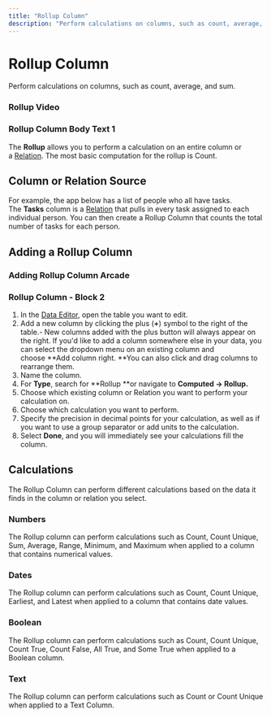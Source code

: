 ```yaml
---
title: "Rollup Column"
description: "Perform calculations on columns, such as count, average, and sum."
---
```


# Rollup Column

Perform calculations on columns, such as count, average, and sum.

### Rollup Video

### Rollup Column Body Text 1

The **Rollup** allows you to perform a calculation on an entire column or a [Relation](/relations). The most basic computation for the rollup is Count.

## Column or Relation Source

For example, the app below has a list of people who all have tasks. The **Tasks** column is a [Relation](/relations) that pulls in every task assigned to each individual person. You can then create a Rollup Column that counts the total number of tasks for each person.

## Adding a Rollup Column



### Adding Rollup Column Arcade

### Rollup Column - Block 2

1. In the [Data Editor](/getting-started/introduction-to-the-data-editor), open the table you want to edit.
2. Add a new column by clicking the plus (**+**) symbol to the right of the table.- New columns added with the plus button will always appear on the right. If you'd like to add a column somewhere else in your data, you can select the dropdown menu on an existing column and choose **Add column right. **You can also click and drag columns to rearrange them.
3. Name the column.
4. For **Type**, search for **Rollup **or navigate to **Computed -> Rollup.**
5. Choose which existing column or Relation you want to perform your calculation on.
6. Choose which calculation you want to perform.
7. Specify the precision in decimal points for your calculation, as well as if you want to use a group separator or add units to the calculation.
8. Select **Done**, and you will immediately see your calculations fill the column.

## Calculations

The Rollup Column can perform different calculations based on the data it finds in the column or relation you select.

### Numbers

The Rollup column can perform calculations such as Count, Count Unique, Sum, Average, Range, Minimum, and Maximum when applied to a column that contains numerical values.

### Dates

The Rollup column can perform calculations such as Count, Count Unique, Earliest, and Latest when applied to a column that contains date values.

### Boolean

The Rollup column can perform calculations such as Count, Count Unique, Count True, Count False, All True, and Some True when applied to a Boolean column.

### Text

The Rollup column can perform calculations such as Count or Count Unique when applied to a Text Column.





